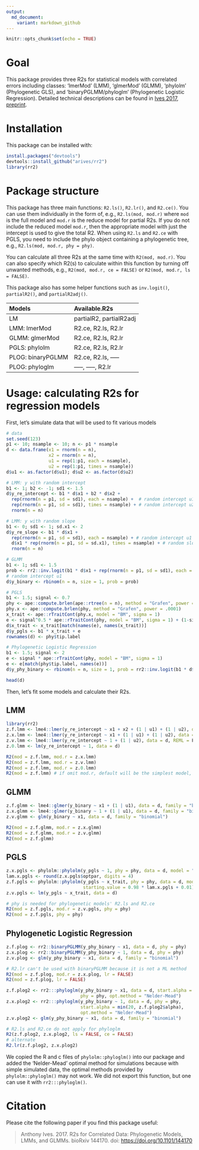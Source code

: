 ```yaml
---
output:
  md_document:
    variant: markdown_github
---
```


<!-- README.md is generated from README.Rmd. Please edit that file -->

```r
knitr::opts_chunk$set(echo = TRUE)
```

# Goal

This package provides three R2s for statistical models with correlated errors including classes: 'lmerMod' (LMM), 'glmerMod' (GLMM), 'phylolm' (Phylogenetic GLS), and 'binaryPGLMM/phyloglm' (Phylogenetic Logistic Regression). Detailed technical descriptions can be found in [Ives 2017, preprint](http://www.biorxiv.org/content/early/2017/05/30/144170).

# Installation

This package can be installed with:

```r
install.packages("devtools")
devtools::install_github("arives/rr2")
library(rr2)
```

# Package structure

This package has three main functions: `R2.ls()`, `R2.lr()`, and `R2.ce()`. You can use them individually in the form of, e.g., `R2.ls(mod, mod.r)` where `mod` is the full model and `mod.r` is the reduce model for partial R2s. If you do not include the reduced model `mod.r`, then the appropriate model with just the intercept is used to give the total R2. When using `R2.ls` and `R2.ce` with PGLS, you need to include the phylo object containing a phylogenetic tree, e.g., `R2.ls(mod, mod.r, phy = phy)`. 

You can calculate all three R2s at the same time with `R2(mod, mod.r)`. You can also specify which R2(s) to calculate within this function by turning off unwanted methods, e.g., `R2(mod, mod.r, ce = FALSE)` or `R2(mod, mod.r, ls = FALSE)`. 

This package also has some helper functions such as `inv.logit()`, `partialR2()`, and `partialR2adj()`.

|Models            |           Available.R2s|
|:-----------------|:-----------------------|
|LM                | partialR2, partialR2adj|
|LMM:  lmerMod     |     R2.ce, R2.ls, R2.lr|
|GLMM: glmerMod    |     R2.ce, R2.ls, R2.lr|
|PGLS: phylolm     |     R2.ce, R2.ls, R2.lr|
|PLOG: binaryPGLMM |     R2.ce, R2.ls, -----|
|PLOG: phyloglm    |     -----, -----, R2.lr|

# Usage: calculating R2s for regression models

First, let's simulate data that will be used to fit various models

```r
# data 
set.seed(123)
p1 <- 10; nsample <- 10; n <- p1 * nsample
d <- data.frame(x1 = rnorm(n = n), 
                x2 = rnorm(n = n), 
                u1 = rep(1:p1, each = nsample), 
                u2 = rep(1:p1, times = nsample))
d$u1 <- as.factor(d$u1); d$u2 <- as.factor(d$u2)

# LMM: y with random intercept
b1 <- 1; b2 <- -1; sd1 <- 1.5
d$y_re_intercept <- b1 * d$x1 + b2 * d$x2 + 
  rep(rnorm(n = p1, sd = sd1), each = nsample) +  # random intercept u1
  rep(rnorm(n = p1, sd = sd1), times = nsample) + # random intercept u2
  rnorm(n = n)

# LMM: y with random slope
b1 <- 0; sd1 <- 1; sd.x1 <- 2
d$y_re_slope <- b1 * d$x1 + 
  rep(rnorm(n = p1, sd = sd1), each = nsample) + # random intercept u1
  d$x1 * rep(rnorm(n = p1, sd = sd.x1), times = nsample) + # random slope u1
  rnorm(n = n)

# GLMM
b1 <- 1; sd1 <- 1.5
prob <- rr2::inv.logit(b1 * d$x1 + rep(rnorm(n = p1, sd = sd1), each = nsample)) 
# random intercept u1
d$y_binary <- rbinom(n = n, size = 1, prob = prob)

# PGLS
b1 <- 1.5; signal <- 0.7
phy <- ape::compute.brlen(ape::rtree(n = n), method = "Grafen", power = 1)
phy.x <- ape::compute.brlen(phy, method = "Grafen", power = .0001)
x_trait <- ape::rTraitCont(phy.x, model = "BM", sigma = 1)
e <- signal^0.5 * ape::rTraitCont(phy, model = "BM", sigma = 1) + (1-signal)^0.5 * rnorm(n=n)
d$x_trait <- x_trait[match(names(e), names(x_trait))]
d$y_pgls <- b1 * x_trait + e
rownames(d) <- phy$tip.label	

# Phylogenetic Logistic Regression
b1 <- 1.5; signal <- 2
e <- signal * ape::rTraitCont(phy, model = "BM", sigma = 1)
e <- e[match(phy$tip.label, names(e))]
d$y_phy_binary <- rbinom(n = n, size = 1, prob = rr2::inv.logit(b1 * d$x1 + e))

head(d)
```

Then, let's fit some models and calculate their R2s.

## LMM

```r
library(rr2)
z.f.lmm <- lme4::lmer(y_re_intercept ~ x1 + x2 + (1 | u1) + (1 | u2), data = d, REML = F)
z.x.lmm <- lme4::lmer(y_re_intercept ~ x1 + (1 | u1) + (1 | u2), data = d, REML = F)
z.v.lmm <- lme4::lmer(y_re_intercept ~ 1 + (1 | u2), data = d, REML = F)
z.0.lmm <- lm(y_re_intercept ~ 1, data = d)

R2(mod = z.f.lmm, mod.r = z.x.lmm)
R2(mod = z.f.lmm, mod.r = z.v.lmm)
R2(mod = z.f.lmm, mod.r = z.0.lmm)
R2(mod = z.f.lmm) # if omit mod.r, default will be the simplest model, such as z.0.lmm here.
```

## GLMM

```r
z.f.glmm <- lme4::glmer(y_binary ~ x1 + (1 | u1), data = d, family = "binomial")
z.x.glmm <- lme4::glmer(y_binary ~ 1 + (1 | u1), data = d, family = "binomial")
z.v.glmm <- glm(y_binary ~ x1, data = d, family = "binomial")

R2(mod = z.f.glmm, mod.r = z.x.glmm)
R2(mod = z.f.glmm, mod.r = z.v.glmm)
R2(mod = z.f.glmm)
```

## PGLS 

```r
z.x.pgls <- phylolm::phylolm(y_pgls ~ 1, phy = phy, data = d, model = "lambda")
lam.x.pgls <- round(z.x.pgls$optpar, digits = 4)
z.f.pgls <- phylolm::phylolm(y_pgls ~ x_trait, phy = phy, data = d, model = "lambda", 
                             starting.value = 0.98 * lam.x.pgls + 0.01)
z.v.pgls <- lm(y_pgls ~ x_trait, data = d)

# phy is needed for phylogenetic models' R2.ls and R2.ce
R2(mod = z.f.pgls, mod.r = z.v.pgls, phy = phy)
R2(mod = z.f.pgls, phy = phy)
```

## Phylogenetic Logistic Regression

```r
z.f.plog <- rr2::binaryPGLMM(y_phy_binary ~ x1, data = d, phy = phy)
z.x.plog <- rr2::binaryPGLMM(y_phy_binary ~ 1, data = d, phy = phy)
z.v.plog <- glm(y_phy_binary ~ x1, data = d, family = "binomial")

# R2.lr can't be used with binaryPGLMM because it is not a ML method
R2(mod = z.f.plog, mod.r = z.x.plog, lr = FALSE)
R2(mod = z.f.plog, lr = FALSE)

z.f.plog2 <- rr2:::phyloglm(y_phy_binary ~ x1, data = d, start.alpha = 1, 
                            phy = phy, opt.method = "Nelder-Mead")
z.x.plog2 <- rr2:::phyloglm(y_phy_binary ~ 1, data = d, phy = phy, 
                            start.alpha = min(20, z.f.plog2$alpha), 
                            opt.method = "Nelder-Mead")
z.v.plog2 <- glm(y_phy_binary ~ x1, data = d, family = "binomial")

# R2.ls and R2.ce do not apply for phyloglm
R2(z.f.plog2, z.x.plog2, ls = FALSE, ce = FALSE) 
# alternate
R2.lr(z.f.plog2, z.x.plog2)
```

We copied the R and c files of `phylolm::phyloglm()` into our package and added the 'Nelder-Mead' optimal method for simulations because with simple simulated data, the optimal methods provided by `phylolm::phyloglm()` may not work. We did not export this function, but one can use it with `rr2:::phyloglm()`. 

# Citation

Please cite the following paper if you find this package useful:

> Anthony Ives. 2017. R2s for Correlated Data: Phylogenetic Models, LMMs, and GLMMs. bioRxiv 144170. doi: <https://doi.org/10.1101/144170>

